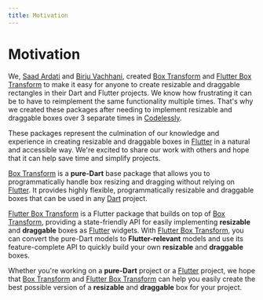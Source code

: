 ```yaml
---
title: Motivation
---
```


# Motivation

We, [Saad Ardati](saadGithub) and [Birju Vachhani](birjuGithub), created
[Box Transform](boxTransform) and [Flutter Box Transform](flutterBoxTransform) to make it easy for anyone to create 
resizable and draggable rectangles in their Dart and Flutter projects. We know how frustrating it can be to have to 
reimplement the same functionality multiple times. That's why we created these packages after needing to implement 
resizable and draggable boxes over 3 separate times in [Codelessly](codelessly).

These packages represent the culmination of our knowledge and experience in creating resizable and draggable boxes in
[Flutter](flutter) in a natural and accessible way. We're excited to share our work with others and hope that it can 
help save time and simplify projects.

[Box Transform](boxTransform) is a **pure-Dart** base package that allows you to programmatically handle box resizing 
and dragging without relying on [Flutter](flutter). It provides highly flexible, programmatically resizable and 
draggable boxes that can be used in any [Dart](dart) project.

[Flutter Box Transform](flutterBoxTransform) is a Flutter package that builds on top of [Box Transform](boxTransform), 
providing a state-friendly API for easily implementing **resizable** and **draggable** boxes as [Flutter](flutter) 
widgets. With [Flutter Box Transform](flutterBoxTransform), you can convert the pure-Dart models to **Flutter-relevant** 
models and use its feature-complete API to quickly build your own **resizable** and **draggable** boxes.

Whether you're working on a **pure-Dart** project or a [Flutter](flutter) project, we hope that 
[Box Transform](boxTransform) and [Flutter Box Transform](flutterBoxTransform) can help you easily create the best 
possible version of a **resizable** and **draggable** box for your project.

[saadGithub]: https://github.com/SaadArdati
[birjuGithub]: https://github.com/BirjuVachhani
[boxTransform]: https://github.com/hyper-designed/box_transform/tree/main/packages/box_transform
[flutterBoxTransform]: https://github.com/hyper-designed/box_transform/tree/main/packages/flutter_box_transform
[codelessly]: https://codelessly.com
[flutter]: https://flutter.dev
[dart]: https://dart.dev